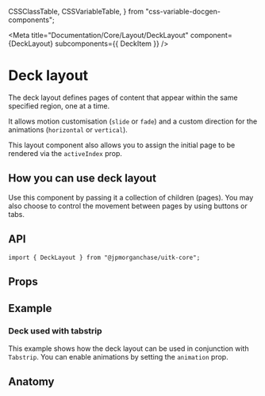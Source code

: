  CSSClassTable,
  CSSVariableTable,
} from "css-variable-docgen-components";

<Meta
  title="Documentation/Core/Layout/DeckLayout"
  component={DeckLayout}
  subcomponents={{ DeckItem }}
/>

# Deck layout

The deck layout defines pages of content that appear within the same specified region, one at a time.

It allows motion customisation (`slide` or `fade`) and a custom direction for the animations (`horizontal` or `vertical`).

This layout component also allows you to assign the initial page to be rendered via the `activeIndex` prop.

<Canvas>
  <Story id="core-layout-decklayout--default-deck-layout" />
</Canvas>

## How you can use deck layout

Use this component by passing it a collection of children (pages). You may also choose to control the movement between pages by using buttons or tabs.

## API

```
import { DeckLayout } from "@jpmorganchase/uitk-core";
```

## Props

<ArgsTable of={DeckLayout} />

## Example

### Deck used with tabstrip

This example shows how the deck layout can be used in conjunction with `Tabstrip`. You can enable animations by setting the `animation` prop.

<Canvas>
  <Story id="core-layout-decklayout--deck-in-tabstrip" />
</Canvas>

## Anatomy

<Canvas>
  <ComponentAnatomy>
    <DeckLayout style={{ border: "dashed 1px black", padding: "1rem" }}>
      <DeckItem
        style={{
          border: "dashed 1px black",
          padding: "1rem",
          display: "block",
        }}
      />
    </DeckLayout>
  </ComponentAnatomy>
</Canvas>
